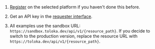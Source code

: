 1. [Register](https://toloka.ai/docs/api/api-reference/#overview--accessing-the-api) on the selected platform if you haven't done this before.

1. Get an API key in the [requester interface](https://sandbox.toloka.yandex.com/requester/profile/integration).

1. All examples use the sandbox URL: `https://sandbox.toloka.dev/api/v1/{resource_path}`. If you decide to switch to the production version, replace the resource URL with `https://toloka.dev/api/v1/{resource_path}`.
